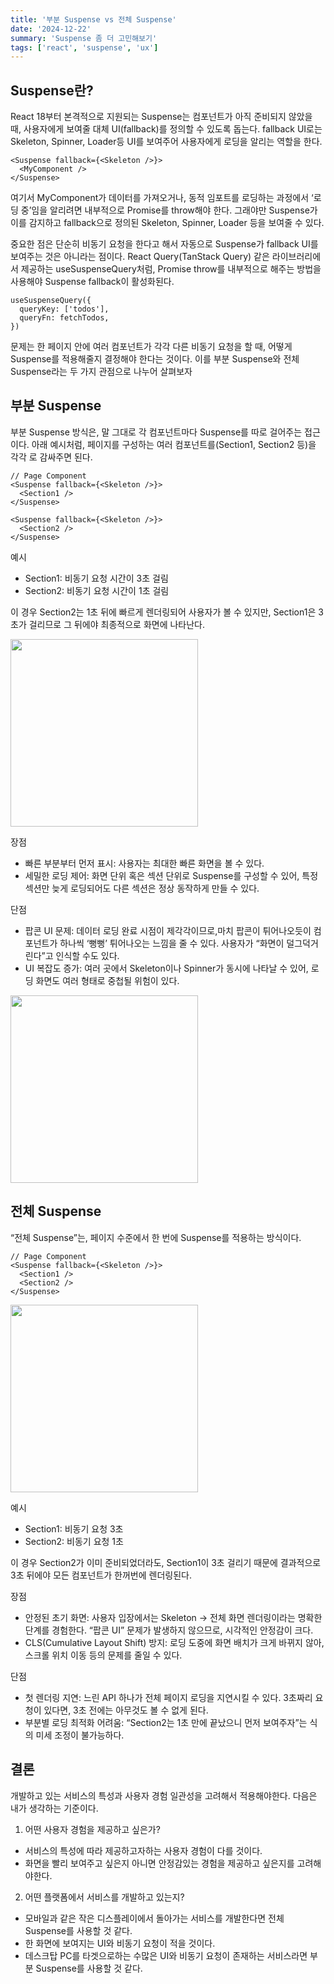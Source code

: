 ```yaml
---
title: '부분 Suspense vs 전체 Suspense'
date: '2024-12-22'
summary: 'Suspense 좀 더 고민해보기'
tags: ['react', 'suspense', 'ux']
---
```


## Suspense란?

React 18부터 본격적으로 지원되는 Suspense는 컴포넌트가 아직 준비되지 않았을 때, 사용자에게 보여줄 대체 UI(fallback)를 정의할 수 있도록 돕는다. fallback UI로는 Skeleton, Spinner, Loader등 UI를 보여주어 사용자에게 로딩을 알리는 역할을 한다.

```tsx
<Suspense fallback={<Skeleton />}>
  <MyComponent />
</Suspense>
```

여기서 MyComponent가 데이터를 가져오거나, 동적 임포트를 로딩하는 과정에서 ‘로딩 중’임을 알리려면 내부적으로 Promise를 throw해야 한다. 그래야만 Suspense가 이를 감지하고 fallback으로 정의된 Skeleton, Spinner, Loader 등을 보여줄 수 있다.

중요한 점은 단순히 비동기 요청을 한다고 해서 자동으로 Suspense가 fallback UI를 보여주는 것은 아니라는 점이다. React Query(TanStack Query) 같은 라이브러리에서 제공하는 useSuspenseQuery처럼, Promise throw를 내부적으로 해주는 방법을 사용해야 Suspense fallback이 활성화된다.

```tsx
useSuspenseQuery({
  queryKey: ['todos'],
  queryFn: fetchTodos,
})
```

문제는 한 페이지 안에 여러 컴포넌트가 각각 다른 비동기 요청을 할 때, 어떻게 Suspense를 적용해줄지 결정해야 한다는 것이다. 이를 부분 Suspense와 전체 Suspense라는 두 가지 관점으로 나누어 살펴보자

## 부분 Suspense

부분 Suspense 방식은, 말 그대로 각 컴포넌트마다 Suspense를 따로 걸어주는 접근이다. 아래 예시처럼, 페이지를 구성하는 여러 컴포넌트를(Section1, Section2 등)을 각각 <Suspense>로 감싸주면 된다.

```tsx
// Page Component
<Suspense fallback={<Skeleton />}>
  <Section1 />
</Suspense>

<Suspense fallback={<Skeleton />}>
  <Section2 />
</Suspense>
```

예시

- Section1: 비동기 요청 시간이 3초 걸림
- Section2: 비동기 요청 시간이 1초 걸림

이 경우 Section2는 1초 뒤에 빠르게 렌더링되어 사용자가 볼 수 있지만, Section1은 3초가 걸리므로 그 뒤에야 최종적으로 화면에 나타난다.

<img
  src="https://github.com/user-attachments/assets/4e278805-bcc6-47b9-8d8c-1a04b271fe40"
  width="300"
/>

장점

- 빠른 부분부터 먼저 표시: 사용자는 최대한 빠른 화면을 볼 수 있다.
- 세밀한 로딩 제어: 화면 단위 혹은 섹션 단위로 Suspense를 구성할 수 있어, 특정 섹션만 늦게 로딩되어도 다른 섹션은 정상 동작하게 만들 수 있다.

단점

- 팝콘 UI 문제: 데이터 로딩 완료 시점이 제각각이므로,마치 팝콘이 튀어나오듯이 컴포넌트가 하나씩 ‘뻥뻥’ 튀어나오는 느낌을 줄 수 있다. 사용자가 “화면이 덜그덕거린다”고 인식할 수도 있다.
- UI 복잡도 증가: 여러 곳에서 Skeleton이나 Spinner가 동시에 나타날 수 있어, 로딩 화면도 여러 형태로 중첩될 위험이 있다.

<img
  src="https://github.com/user-attachments/assets/08e0cbe3-1c68-48e4-864d-c93c981a493d"
  width="300"
/>

## 전체 Suspense

“전체 Suspense”는, 페이지 수준에서 한 번에 Suspense를 적용하는 방식이다.

```tsx
// Page Component
<Suspense fallback={<Skeleton />}>
  <Section1 />
  <Section2 />
</Suspense>
```

<img
  src="https://github.com/user-attachments/assets/c7d548b6-cc18-449a-8d87-e751564557c7"
  width="300"
/>

예시

- Section1: 비동기 요청 3초
- Section2: 비동기 요청 1초

이 경우 Section2가 이미 준비되었더라도, Section1이 3초 걸리기 때문에 결과적으로 3초 뒤에야 모든 컴포넌트가 한꺼번에 렌더링된다.

장점

- 안정된 초기 화면: 사용자 입장에서는 Skeleton → 전체 화면 렌더링이라는 명확한 단계를 경험한다. “팝콘 UI” 문제가 발생하지 않으므로, 시각적인 안정감이 크다.
- CLS(Cumulative Layout Shift) 방지: 로딩 도중에 화면 배치가 크게 바뀌지 않아, 스크롤 위치 이동 등의 문제를 줄일 수 있다.

단점

- 첫 렌더링 지연: 느린 API 하나가 전체 페이지 로딩을 지연시킬 수 있다. 3초짜리 요청이 있다면, 3초 전에는 아무것도 볼 수 없게 된다.
- 부분별 로딩 최적화 어려움: “Section2는 1초 만에 끝났으니 먼저 보여주자”는 식의 미세 조정이 불가능하다.

## 결론

개발하고 있는 서비스의 특성과 사용자 경험 일관성을 고려해서 적용해야한다. 다음은 내가 생각하는 기준이다.

1. 어떤 사용자 경험을 제공하고 싶은가?

- 서비스의 특성에 따라 제공하고자하는 사용자 경험이 다를 것이다.
- 화면을 빨리 보여주고 싶은지 아니면 안정감있는 경험을 제공하고 싶은지를 고려해야한다.

2. 어떤 플랫폼에서 서비스를 개발하고 있는지?

- 모바일과 같은 작은 디스플레이에서 돌아가는 서비스를 개발한다면 전체 Suspense를 사용할 것 같다.
- 한 화면에 보여지는 UI와 비동기 요청이 적을 것이다.
- 데스크탑 PC를 타겟으로하는 수많은 UI와 비동기 요청이 존재하는 서비스라면 부분 Suspense를 사용할 것 같다.

